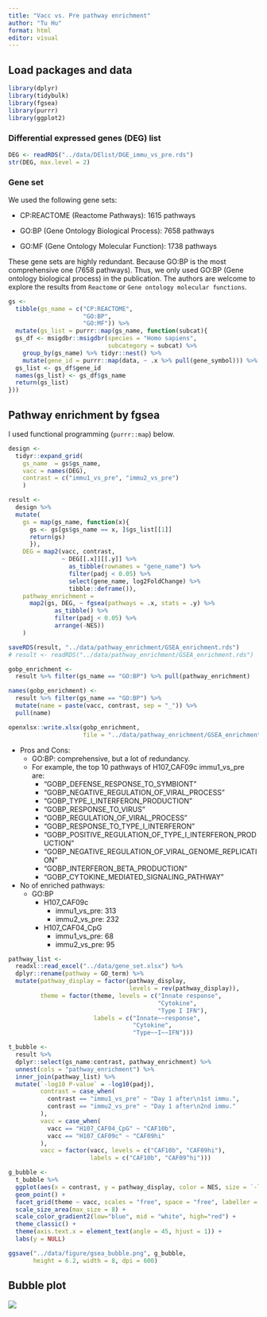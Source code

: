 ```yaml
---
title: "Vacc vs. Pre pathway enrichment"
author: "Tu Hu"
format: html
editor: visual
---
```


## Load packages and data

```r
library(dplyr)
library(tidybulk)
library(fgsea)
library(purrr)
library(ggplot2)
```

### Differential expressed genes (DEG) list

```r
DEG <- readRDS("../data/DElist/DGE_immu_vs_pre.rds")
str(DEG, max.level = 2)
```

### Gene set

We used the following gene sets:

-   CP:REACTOME (Reactome Pathways): 1615 pathways

-   GO:BP (Gene Ontology Biological Process): 7658 pathways

-   GO:MF (Gene Ontology Molecular Function): 1738 pathways

These gene sets are highly redundant. Because GO:BP is the most comprehensive one (7658 pathways). Thus, we only used GO:BP (Gene ontology biological process) in the publication. The authors are welcome to explore the results from `Reactome` or `Gene ontology molecular functions`.

```r
gs <- 
  tibble(gs_name = c("CP:REACTOME", 
                     "GO:BP", 
                     "GO:MF")) %>% 
  mutate(gs_list = purrr::map(gs_name, function(subcat){
  gs_df <- msigdbr::msigdbr(species = "Homo sapiens", 
                            subcategory = subcat) %>% 
    group_by(gs_name) %>% tidyr::nest() %>% 
    mutate(gene_id = purrr::map(data, ~ .x %>% pull(gene_symbol))) %>% select(-data)
  gs_list <- gs_df$gene_id
  names(gs_list) <- gs_df$gs_name
  return(gs_list)
}))
```

## Pathway enrichment by fgsea

I used functional programming (`purrr::map`) below.

```r
design <- 
  tidyr::expand_grid(
    gs_name  = gs$gs_name, 
    vacc = names(DEG),
    contrast = c("immu1_vs_pre", "immu2_vs_pre")
    )

result <- 
  design %>% 
  mutate(
    gs = map(gs_name, function(x){
      gs <- gs[gs$gs_name == x, ]$gs_list[[1]]
      return(gs)
      }),
    DEG = map2(vacc, contrast, 
               ~ DEG[[.x]][[.y]] %>% 
                 as_tibble(rownames = "gene_name") %>% 
                 filter(padj < 0.05) %>% 
                 select(gene_name, log2FoldChange) %>% 
                 tibble::deframe()),
    pathway_enrichment =
      map2(gs, DEG, ~ fgsea(pathways = .x, stats = .y) %>% 
             as_tibble() %>% 
             filter(padj < 0.05) %>% 
             arrange(-NES)) 
    )

saveRDS(result, "../data/pathway_enrichment/GSEA_enrichment.rds")
# result <- readRDS("../data/pathway_enrichment/GSEA_enrichment.rds")

gobp_enrichment <- 
  result %>% filter(gs_name == "GO:BP") %>% pull(pathway_enrichment)

names(gobp_enrichment) <- 
  result %>% filter(gs_name == "GO:BP") %>% 
  mutate(name = paste(vacc, contrast, sep = "_")) %>% 
  pull(name)

openxlsx::write.xlsx(gobp_enrichment, 
                     file = "../data/pathway_enrichment/GSEA_enrichment_gobp.xlsx")
```

-   Pros and Cons:
    -   GO:BP: comprehensive, but a lot of redundancy.
    -   For example, the top 10 pathways of H107_CAF09c immu1_vs_pre are:
        -   "GOBP_DEFENSE_RESPONSE_TO_SYMBIONT"
        -   "GOBP_NEGATIVE_REGULATION_OF_VIRAL_PROCESS"
        -   "GOBP_TYPE_I\_INTERFERON_PRODUCTION"
        -   "GOBP_RESPONSE_TO_VIRUS"
        -   "GOBP_REGULATION_OF_VIRAL_PROCESS"
        -   "GOBP_RESPONSE_TO_TYPE_I\_INTERFERON"
        -   "GOBP_POSITIVE_REGULATION_OF_TYPE_I\_INTERFERON_PRODUCTION"
        -   "GOBP_NEGATIVE_REGULATION_OF_VIRAL_GENOME_REPLICATION"
        -   "GOBP_INTERFERON_BETA_PRODUCTION"
        -   "GOBP_CYTOKINE_MEDIATED_SIGNALING_PATHWAY"
-   No of enriched pathways:
    -   GO:BP
        -   H107_CAF09c
            -   immu1_vs_pre: 313
            -   immu2_vs_pre: 232
        -   H107_CAF04_CpG
            -   immu1_vs_pre: 68
            -   immu2_vs_pre: 95

```r
pathway_list <- 
  readxl::read_excel("../data/gene_set.xlsx") %>% 
  dplyr::rename(pathway = GO_term) %>% 
  mutate(pathway_display = factor(pathway_display, 
                                  levels = rev(pathway_display)),
         theme = factor(theme, levels = c("Innate response",
                                          "Cytokine",
                                          "Type I IFN"),
                        labels = c("Innate~~response",
                                   "Cytokine",
                                   "Type~~I~~IFN")))
```

```r
t_bubble <- 
  result %>% 
  dplyr::select(gs_name:contrast, pathway_enrichment) %>% 
  unnest(cols = "pathway_enrichment") %>% 
  inner_join(pathway_list) %>% 
  mutate(`-log10 P-value` = -log10(padj),
         contrast = case_when(
           contrast == "immu1_vs_pre" ~ "Day 1 after\n1st immu.",
           contrast == "immu2_vs_pre" ~ "Day 1 after\n2nd immu."
         ),
         vacc = case_when(
           vacc == "H107_CAF04_CpG" ~ "CAF10b",
           vacc == "H107_CAF09c" ~ "CAF09hi"
         ),
         vacc = factor(vacc, levels = c("CAF10b", "CAF09hi"),
                       labels = c("CAF10b", "CAF09^hi")))

g_bubble <- 
  t_bubble %>% 
  ggplot(aes(x = contrast, y = pathway_display, color = NES, size = `-log10 P-value`)) +
  geom_point() +
  facet_grid(theme ~ vacc, scales = "free", space = "free", labeller = label_parsed) +
  scale_size_area(max_size = 8) + 
  scale_color_gradient2(low="blue", mid = "white", high="red") +
  theme_classic() +
  theme(axis.text.x = element_text(angle = 45, hjust = 1)) +
  labs(y = NULL)

ggsave("../data/figure/gsea_bubble.png", g_bubble, 
       height = 6.2, width = 8, dpi = 600)
```

## Bubble plot

![](images/gsea_bubble.png){fig-align="center"}
